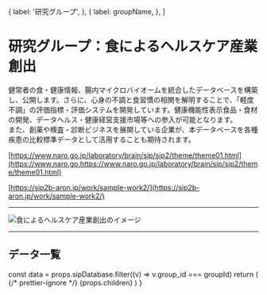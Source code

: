 

  {
    label: '研究グループ',
  },
  {
    label: groupName,
  },
]

# 研究グループ：食によるヘルスケア産業創出

健常者の食・健康情報、腸内マイクロバイオームを統合したデータベースを構築し、公開します。さらに、心身の不調と食習慣の相関を解明することで、「軽度不調」の評価指標・評価システムを開発しています。健康機能性表示食品・食材の開発、データヘルス・健康経営支援市場等への参入が可能となります。 <br />
また、創薬や検査・診断ビジネスを展開している企業が、本データベースを各種疾患の比較標準データとして活用することも期待されます。

[https://www.naro.go.jp/laboratory/brain/sip/sip2/theme/theme01.html](https://www.naro.go.https://www.naro.go.jp/laboratory/brain/sip/sip2/theme/theme01.html)

[https://sip2b-aron.jp/work/sample-work2/](https://sip2b-aron.jp/work/sample-work2/)

---

<Image
  src="/group2B_01.png"
  alt="食によるヘルスケア産業創出のイメージ"
  width={705}
  height={309}
  priority
/>

---

## データ一覧

  const data = props.sipDatabase.filter((v) => v.group_id === groupId)
  return (
    <Layout title={groupName}>
      {/* prettier-ignore */}
      <LowerPageLayout>
        <Breadcrumbs items={breadcrumbs} />
        <MdxLayout>
          {props.children}
          <GroupDetailList list={data} />
          <BackToDataLink />
        </MdxLayout>
      </LowerPageLayout>
    </Layout>
  )
}
